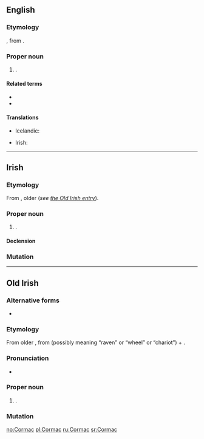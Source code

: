 ==English==
{{wikipedia}}

===Etymology===
{{bor|en|ga|-}}, from {{der|en|sga|Cormac}}.

===Proper noun===
{{en-proper noun}}

# {{given name|male|from=Irish|lang=en}}.

====Related terms====
* {{l|en|Cormack}}
* {{l|en|Cormick}}

====Translations====
{{trans-top|male given name}}
* Icelandic: {{t+|is|Kormákur}}
{{trans-mid}}
* Irish: {{t|ga|Cormac}}
{{trans-bottom}}

----

==Irish==

===Etymology===
From {{inh|ga|sga|Cormac}}, older {{m|sga|Corbmac}} (''see [[#Old Irish|the Old Irish entry]]'').

===Proper noun===
{{ga-proper noun|m|Chormaic}}

# {{given name|male|from=Old Irish|lang=ga}}.

====Declension====
{{ga-decl-m1-nopl|C|ormac|ormaic}}

===Mutation===
{{ga-mut-cons|C|ormac}}

----

==Old Irish==

===Alternative forms===
* {{l|sga|Corbmac}}

===Etymology===
From older {{m|sga|Corbmac}}, from {{m|sga|corb}} (possibly meaning “raven” or “wheel” or “chariot”) + {{m|sga|macc||son}}.

===Pronunciation===
* {{IPA|/ˈkormak/|lang=sga}}

===Proper noun===
{{head|sga|proper noun|g=m}}

# {{given name|male|lang=sga}}.

===Mutation===
{{sga-mutation|C|ormac}}

[[no:Cormac]]
[[pl:Cormac]]
[[ru:Cormac]]
[[sr:Cormac]]